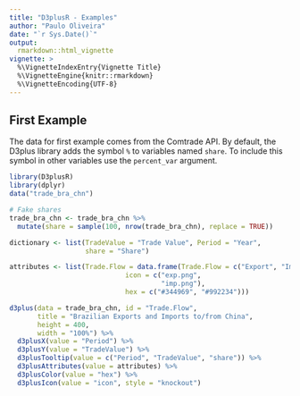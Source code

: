 ```yaml
---
title: "D3plusR - Examples"
author: "Paulo Oliveira"
date: "`r Sys.Date()`"
output: 
  rmarkdown::html_vignette
vignette: >
  %\VignetteIndexEntry{Vignette Title}
  %\VignetteEngine{knitr::rmarkdown}
  %\VignetteEncoding{UTF-8}
---
```


## First Example

The data for first example comes from the Comtrade API. By default, the D3plus library adds the symbol `%` to variables named `share`. To include this symbol in other variables use the `percent_var` argument.

```r
library(D3plusR)
library(dplyr)
data("trade_bra_chn")

# Fake shares
trade_bra_chn <- trade_bra_chn %>% 
  mutate(share = sample(100, nrow(trade_bra_chn), replace = TRUE))

dictionary <- list(TradeValue = "Trade Value", Period = "Year",
                   share = "Share")

attributes <- list(Trade.Flow = data.frame(Trade.Flow = c("Export", "Import"),
                             icon = c("exp.png",
                                      "imp.png"),
                             hex = c("#344969", "#992234")))

d3plus(data = trade_bra_chn, id = "Trade.Flow",
       title = "Brazilian Exports and Imports to/from China",
       height = 400,
       width = "100%") %>% 
  d3plusX(value = "Period") %>% 
  d3plusY(value = "TradeValue") %>% 
  d3plusTooltip(value = c("Period", "TradeValue", "share")) %>% 
  d3plusAttributes(value = attributes) %>% 
  d3plusColor(value = "hex") %>% 
  d3plusIcon(value = "icon", style = "knockout")
```

